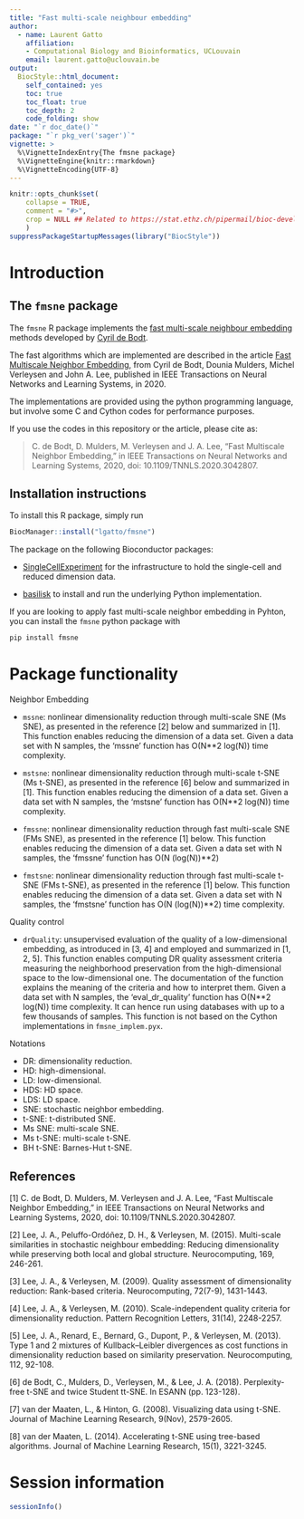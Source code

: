 ```yaml
---
title: "Fast multi-scale neighbour embedding"
author:
  - name: Laurent Gatto
    affiliation:
    - Computational Biology and Bioinformatics, UCLouvain
    email: laurent.gatto@uclouvain.be
output:
  BiocStyle::html_document:
    self_contained: yes
    toc: true
    toc_float: true
    toc_depth: 2
    code_folding: show
date: "`r doc_date()`"
package: "`r pkg_ver('sager')`"
vignette: >
  %\VignetteIndexEntry{The fmsne package}
  %\VignetteEngine{knitr::rmarkdown}
  %\VignetteEncoding{UTF-8}
---
```


```r
knitr::opts_chunk$set(
    collapse = TRUE,
    comment = "#>",
    crop = NULL ## Related to https://stat.ethz.ch/pipermail/bioc-devel/2020-April/016656.html
    )
suppressPackageStartupMessages(library("BiocStyle"))
```


# Introduction

## The `fmsne` package

The `fmsne` R package implements the [fast multi-scale neighbour
embedding](https://github.com/lgatto/Fast_Multi-scale_NE) methods
developed by [Cyril de Bodt](https://github.com/cdebodt).


The fast algorithms which are implemented are described in the article
[Fast Multiscale Neighbor
Embedding](https://ieeexplore.ieee.org/document/9308987), from Cyril
de Bodt, Dounia Mulders, Michel Verleysen and John A. Lee, published
in IEEE Transactions on Neural Networks and Learning Systems, in 2020.

The implementations are provided using the python programming
language, but involve some C and Cython codes for performance
purposes.

If you use the codes in this repository or the article, please cite
as:

> C. de Bodt, D. Mulders, M. Verleysen and J. A. Lee, "Fast Multiscale
> Neighbor Embedding," in IEEE Transactions on Neural Networks and
> Learning Systems, 2020, doi: 10.1109/TNNLS.2020.3042807.


## Installation instructions

To install this R package, simply run

```r
BiocManager::install("lgatto/fmsne")
```

The package on the following Bioconductor packages:

- [SingleCellExperiment](https://bioconductor.org/packages/SingleCellExperiment)
  for the infrastructure to hold the single-cell and reduced dimension
  data.

- [basilisk](https://bioconductor.org/packages/basilisk) to install
  and run the underlying Python implementation.


If you are looking to apply fast multi-scale neighbor embedding in
Pyhton, you can install the `fmsne` python package with

```r
pip install fmsne
```

# Package functionality

Neighbor Embedding

- `mssne`: nonlinear dimensionality reduction through multi-scale SNE
  (Ms SNE), as presented in the reference [2] below and summarized in
  [1]. This function enables reducing the dimension of a data
  set. Given a data set with N samples, the 'mssne' function has
  O(N**2 log(N)) time complexity.

- `mstsne`: nonlinear dimensionality reduction through multi-scale
  t-SNE (Ms t-SNE), as presented in the reference [6] below and
  summarized in [1]. This function enables reducing the dimension of a
  data set. Given a data set with N samples, the 'mstsne' function has
  O(N**2 log(N)) time complexity.

- `fmssne`: nonlinear dimensionality reduction through fast
  multi-scale SNE (FMs SNE), as presented in the reference [1]
  below. This function enables reducing the dimension of a data
  set. Given a data set with N samples, the 'fmssne' function has O(N
  (log(N))**2)

- `fmstsne`: nonlinear dimensionality reduction through fast
  multi-scale t-SNE (FMs t-SNE), as presented in the reference [1]
  below. This function enables reducing the dimension of a data
  set. Given a data set with N samples, the 'fmstsne' function has O(N
  (log(N))**2) time complexity.

Quality control

- `drQuality`: unsupervised evaluation of the quality of a
  low-dimensional embedding, as introduced in [3, 4] and employed and
  summarized in [1, 2, 5]. This function enables computing DR quality
  assessment criteria measuring the neighborhood preservation from the
  high-dimensional space to the low-dimensional one. The documentation
  of the function explains the meaning of the criteria and how to
  interpret them. Given a data set with N samples, the
  'eval_dr_quality' function has O(N**2 log(N)) time complexity. It
  can hence run using databases with up to a few thousands of
  samples. This function is not based on the Cython implementations in
  `fmsne_implem.pyx`.

<!-- - `red_rnx_auc`: this function is similar to the `eval_dr_quality` -->
<!--   function, but given a data set with N samples, the `red_rnx_auc` -->
<!--   function has O(N*Kup*log(N)) time complexity, where Kup is the -->
<!--   maximum neighborhood size accounted when computing the quality -->
<!--   criteria. This function can hence run using much larger databases -->
<!--   than `eval_dr_quality`, provided that Kup is small compared to -->
<!--   N. This function is based on the Cython implementations in -->
<!--   `fmsne_implem.pyx`. -->

Notations

- DR: dimensionality reduction.
- HD: high-dimensional.
- LD: low-dimensional.
- HDS: HD space.
- LDS: LD space.
- SNE: stochastic neighbor embedding.
- t-SNE: t-distributed SNE.
- Ms SNE: multi-scale SNE.
- Ms t-SNE: multi-scale t-SNE.
- BH t-SNE: Barnes-Hut t-SNE.


## References

[1] C. de Bodt, D. Mulders, M. Verleysen and J. A. Lee, "Fast
Multiscale Neighbor Embedding," in IEEE Transactions on Neural
Networks and Learning Systems, 2020, doi: 10.1109/TNNLS.2020.3042807.

[2] Lee, J. A., Peluffo-Ordóñez, D. H., & Verleysen,
M. (2015). Multi-scale similarities in stochastic neighbour embedding:
Reducing dimensionality while preserving both local and global
structure. Neurocomputing, 169, 246-261.

[3] Lee, J. A., & Verleysen, M. (2009). Quality assessment of
dimensionality reduction: Rank-based criteria. Neurocomputing,
72(7-9), 1431-1443.

[4] Lee, J. A., & Verleysen, M. (2010). Scale-independent quality
criteria for dimensionality reduction. Pattern Recognition Letters,
31(14), 2248-2257.

[5] Lee, J. A., Renard, E., Bernard, G., Dupont, P., & Verleysen,
M. (2013). Type 1 and 2 mixtures of Kullback–Leibler divergences as
cost functions in dimensionality reduction based on similarity
preservation. Neurocomputing, 112, 92-108.

[6] de Bodt, C., Mulders, D., Verleysen, M., & Lee,
J. A. (2018). Perplexity-free t-SNE and twice Student tt-SNE. In ESANN
(pp. 123-128).

[7] van der Maaten, L., & Hinton, G. (2008). Visualizing data using
t-SNE. Journal of Machine Learning Research, 9(Nov), 2579-2605.

[8] van der Maaten, L. (2014). Accelerating t-SNE using tree-based
algorithms. Journal of Machine Learning Research, 15(1), 3221-3245.

# Session information

```r
sessionInfo()
```
